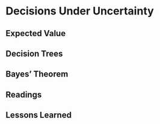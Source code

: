 # Decisions Under Uncertainty

## Expected Value

## Decision Trees

## Bayes' Theorem

## Readings

## Lessons Learned